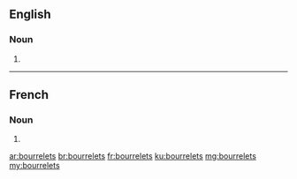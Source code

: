 ==English==

===Noun===
{{head|en|plural}}

# {{plural of|bourrelet|lang=en|nocat=1}}

----

==French==

===Noun===
{{head|fr|plural}}

# {{plural of|bourrelet|lang=fr|nocat=1}}

[[ar:bourrelets]]
[[br:bourrelets]]
[[fr:bourrelets]]
[[ku:bourrelets]]
[[mg:bourrelets]]
[[my:bourrelets]]